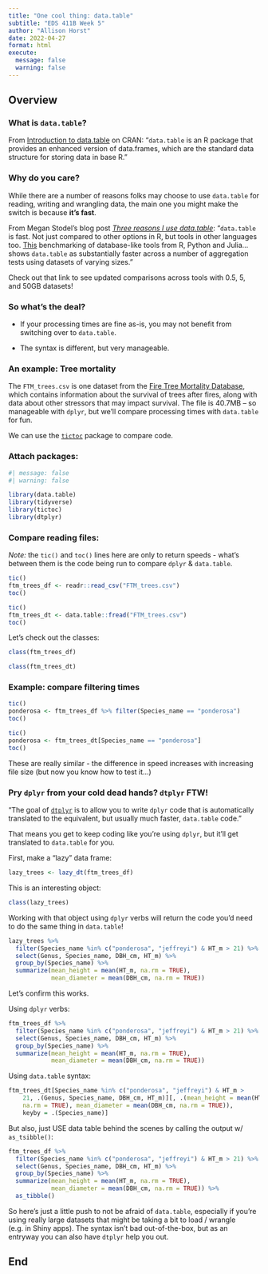 ```yaml
---
title: "One cool thing: data.table"
subtitle: "EDS 411B Week 5"
author: "Allison Horst"
date: 2022-04-27
format: html
execute:
  message: false
  warning: false
---
```


## Overview

### What is `data.table`? 

From [Introduction to data.table](https://cran.r-project.org/web/packages/data.table/vignettes/datatable-intro.html) on CRAN: "`data.table` is an R package that provides an enhanced version of data.frames, which are the standard data structure for storing data in base R." 

### Why do you care? 

While there are a number of reasons folks may choose to use `data.table` for reading, writing and wrangling data, the main one you might make the switch is because **it's fast**. 

From Megan Stodel's blog post [*Three reasons I use data.table*](https://www.meganstodel.com/posts/data-table/): "`data.table` is fast. Not just compared to other options in R, but tools in other languages too. [This](https://h2oai.github.io/db-benchmark/) benchmarking of database-like tools from R, Python and Julia...shows `data.table` as substantially faster across a number of aggregation tests using datasets of varying sizes." 

Check out that link to see updated comparisons across tools with 0.5, 5, and 50GB datasets!

### So what's the deal? 

- If your processing times are fine as-is, you may not benefit from switching over to `data.table`.

- The syntax is different, but very manageable. 

### An example: Tree mortality

The `FTM_trees.csv` is one dataset from the [Fire Tree Mortality Database](https://www.fs.usda.gov/treesearch/pubs/60342), which contains information about the survival of trees after fires, along with data about other stressors that may impact survival. The file is 40.7MB -- so manageable with `dplyr`, but we'll compare processing times with `data.table` for fun. 

We can use the [`tictoc`](https://cran.r-project.org/web/packages/tictoc/index.html) package to compare code.

### Attach packages: 

```r
#| message: false
#| warning: false

library(data.table)
library(tidyverse)
library(tictoc)
library(dtplyr)
```

### Compare reading files: 

*Note:* the `tic()` and `toc()` lines here are only to return speeds - what's between them is the code being run to compare `dplyr` & `data.table`.
 
```r
tic()
ftm_trees_df <- readr::read_csv("FTM_trees.csv")
toc()       
```

```r
tic()
ftm_trees_dt <- data.table::fread("FTM_trees.csv")
toc()
```

Let's check out the classes:
```r
class(ftm_trees_df)

class(ftm_trees_dt)
```

### Example: compare filtering times

```r
tic()
ponderosa <- ftm_trees_df %>% filter(Species_name == "ponderosa")
toc()
```

```r
tic()
ponderosa <- ftm_trees_dt[Species_name == "ponderosa"]
toc()
```

These are really similar - the difference in speed increases with increasing file size (but now you know how to test it...)

### Pry `dplyr` from your cold dead hands? `dtplyr` FTW!

"The goal of [`dtplyr`](https://dtplyr.tidyverse.org/) is to allow you to write `dplyr` code that is automatically translated to the equivalent, but usually much faster, `data.table` code."

That means you get to keep coding like you're using `dplyr`, but it'll get translated to `data.table` for you. 

First, make a "lazy" data frame: 

```r
lazy_trees <- lazy_dt(ftm_trees_df)
```

This is an interesting object: 

```r
class(lazy_trees)
```

Working with that object using `dplyr` verbs will return the code you'd need to do the same thing in `data.table`! 

```r
lazy_trees %>% 
  filter(Species_name %in% c("ponderosa", "jeffreyi") & HT_m > 21) %>% 
  select(Genus, Species_name, DBH_cm, HT_m) %>% 
  group_by(Species_name) %>% 
  summarize(mean_height = mean(HT_m, na.rm = TRUE),
            mean_diameter = mean(DBH_cm, na.rm = TRUE))
```

Let's confirm this works.

Using `dplyr` verbs: 

```r
ftm_trees_df %>% 
  filter(Species_name %in% c("ponderosa", "jeffreyi") & HT_m > 21) %>% 
  select(Genus, Species_name, DBH_cm, HT_m) %>% 
  group_by(Species_name) %>% 
  summarize(mean_height = mean(HT_m, na.rm = TRUE),
            mean_diameter = mean(DBH_cm, na.rm = TRUE))
```

Using `data.table` syntax: 

```r
ftm_trees_dt[Species_name %in% c("ponderosa", "jeffreyi") & HT_m > 
    21, .(Genus, Species_name, DBH_cm, HT_m)][, .(mean_height = mean(HT_m, 
    na.rm = TRUE), mean_diameter = mean(DBH_cm, na.rm = TRUE)), 
    keyby = .(Species_name)]
```

But also, just USE data table behind the scenes by calling the output w/ `as_tsibble()`:

```r
ftm_trees_df %>% 
  filter(Species_name %in% c("ponderosa", "jeffreyi") & HT_m > 21) %>% 
  select(Genus, Species_name, DBH_cm, HT_m) %>% 
  group_by(Species_name) %>% 
  summarize(mean_height = mean(HT_m, na.rm = TRUE),
            mean_diameter = mean(DBH_cm, na.rm = TRUE)) %>% 
  as_tibble()
```


So here's just a little push to not be afraid of `data.table`, especially if you're using really large datasets that might be taking a bit to load / wrangle (e.g. in Shiny apps). The syntax isn't bad out-of-the-box, but as an entryway you can also have `dtplyr` help you out. 

## End
